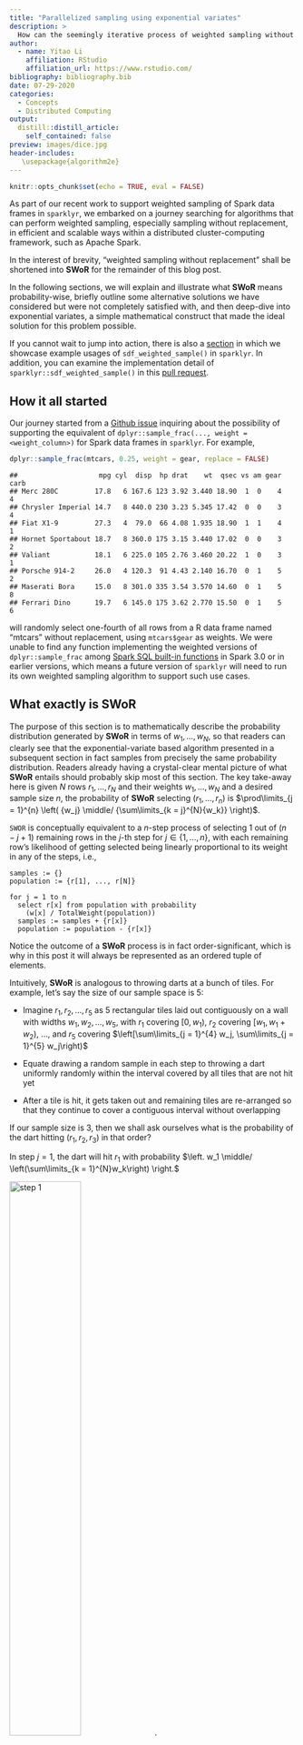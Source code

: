 ```yaml
---
title: "Parallelized sampling using exponential variates"
description: > 
  How can the seemingly iterative process of weighted sampling without replacement be transformed into something highly parallelizable? Turns out a well-known technique based on exponential variates accomplishes exactly that.
author:
  - name: Yitao Li
    affiliation: RStudio
    affiliation_url: https://www.rstudio.com/
bibliography: bibliography.bib
date: 07-29-2020
categories:
  - Concepts
  - Distributed Computing
output:
  distill::distill_article:
    self_contained: false
preview: images/dice.jpg
header-includes:
   \usepackage{algorithm2e}
---
```


```r
knitr::opts_chunk$set(echo = TRUE, eval = FALSE)
```

As part of our recent work to support weighted sampling of Spark data frames in `sparklyr`, we embarked on a journey searching for algorithms that can perform weighted sampling, especially sampling without replacement, in efficient and scalable ways within a distributed cluster-computing framework, such as Apache Spark.

In the interest of brevity, "weighted sampling without replacement" shall be shortened into **SWoR** for the remainder of this blog post.

In the following sections, we will explain and illustrate what **SWoR** means probability-wise, briefly outline some alternative solutions we have considered but were not completely satisfied with, and then deep-dive into exponential variates, a simple mathematical construct that made the ideal solution for this problem possible.

If you cannot wait to jump into action, there is also a [section](#examples) in which we showcase example usages of `sdf_weighted_sample()` in `sparklyr`. In addition, you can examine the implementation detail of `sparklyr::sdf_weighted_sample()` in this [pull request](https://github.com/sparklyr/sparklyr/pull/2606).

## How it all started

Our journey started from a [Github issue](https://github.com/sparklyr/sparklyr/issues/2592) inquiring about the possibility of supporting the equivalent of `dplyr::sample_frac(..., weight = <weight_column>)` for Spark data frames in `sparklyr`. For example,

```r
dplyr::sample_frac(mtcars, 0.25, weight = gear, replace = FALSE)
```

```
##                    mpg cyl  disp  hp drat    wt  qsec vs am gear carb
## Merc 280C         17.8   6 167.6 123 3.92 3.440 18.90  1  0    4    4
## Chrysler Imperial 14.7   8 440.0 230 3.23 5.345 17.42  0  0    3    4
## Fiat X1-9         27.3   4  79.0  66 4.08 1.935 18.90  1  1    4    1
## Hornet Sportabout 18.7   8 360.0 175 3.15 3.440 17.02  0  0    3    2
## Valiant           18.1   6 225.0 105 2.76 3.460 20.22  1  0    3    1
## Porsche 914-2     26.0   4 120.3  91 4.43 2.140 16.70  0  1    5    2
## Maserati Bora     15.0   8 301.0 335 3.54 3.570 14.60  0  1    5    8
## Ferrari Dino      19.7   6 145.0 175 3.62 2.770 15.50  0  1    5    6
```

will randomly select one-fourth of all rows from a R data frame named "mtcars" without replacement, using `mtcars$gear` as weights. We were unable to find any function implementing the weighted versions of `dplyr::sample_frac` among [Spark SQL built-in functions](https://spark.apache.org/docs/3.0.0/api/sql/index.html) in Spark 3.0 or in earlier versions, which means a future version of `sparklyr` will need to run its own weighted sampling algorithm to support such use cases.

## What exactly is **SWoR** {#swor}

The purpose of this section is to mathematically describe the probability distribution generated by **SWoR** in terms of $w_1, \dotsc, w_N$, so that readers can clearly see that the exponential-variate based algorithm presented in a subsequent section in fact samples from precisely the same probability distribution. Readers already having a crystal-clear mental picture of what **SWoR** entails should probably skip most of this section. The key take-away here is given $N$ rows $r_1, \dotsc, r_N$ and their weights $w_1, \dotsc, w_N$ and a desired sample size $n$, the probability of **SWoR** selecting $(r_1, \dotsc, r_n)$ is $\prod\limits_{j = 1}^{n} \left( {w_j} \middle/ {\sum\limits_{k = j}^{N}{w_k}} \right)$.

`SWOR` is conceptually equivalent to a $n$-step process of selecting 1 out of $(n - j + 1)$ remaining rows in the $j$-th step for $j \in \{1, \dotsc, n\}$, with each remaining row's likelihood of getting selected being linearly proportional to its weight in any of the steps, i.e.,

```
samples := {}
population := {r[1], ..., r[N]}

for j = 1 to n
  select r[x] from population with probability
    (w[x] / TotalWeight(population))
  samples := samples + {r[x]}
  population := population - {r[x]}
```

Notice the outcome of a **SWoR** process is in fact order-significant, which is why in this post it will always be represented as an ordered tuple of elements.

Intuitively, **SWoR** is analogous to throwing darts at a bunch of tiles. For example, let's say the size of our sample space is 5:

- Imagine $r_1, r_2, \dotsc, r_5$ as 5 rectangular tiles laid out contiguously on a wall with widths $w_1, w_2, \dotsc, w_5$, with $r_1$ covering $[0, w_1)$, $r_2$ covering $[w_1, w_1 + w_2)$, ..., and $r_5$ covering $\left[\sum\limits_{j = 1}^{4} w_j, \sum\limits_{j = 1}^{5} w_j\right)$
  
- Equate drawing a random sample in each step to throwing a dart uniformly randomly within the interval covered by all tiles that are not hit yet
  
- After a tile is hit, it gets taken out and remaining tiles are re-arranged so that they continue to cover a contiguous interval without overlapping

If our sample size is 3, then we shall ask ourselves what is the probability of the dart hitting $(r_1, r_2, r_3)$ in that order? 

In step $j = 1$, the dart will hit $r_1$ with probability $\left. w_1 \middle/ \left(\sum\limits_{k = 1}^{N}w_k\right) \right.$

![step 1](images/d1.jpg){ width=50% height=50% } .

After deleting $r_1$ from the sample space after it's hit, step $j = 2$ will look like this:

![step 2](images/d2.jpg){ width=48% height=45% } ,

and the probability of the dart hitting $r_2$ in step 2 is $\left. w_2 \middle/ \left(\sum\limits_{k = 2}^{N}w_k\right) \right.$ .

Finally, moving on to step $j = 3$, we have:

![step 3](images/d3.jpg){ width=40% height=30% } ,

with the probability of the dart hitting $r_3$ being $\left. w_3 \middle/ \left(\sum\limits_{k = 3}^{N}w_k\right) \right.$.

So, combining all of the above, the overall probability of selecting  $(r_1, r_2, r_3)$ is $\prod\limits_{j = 1}^{3} \left( {w_j} \middle/ {\sum\limits_{k = j}^{N}{w_k}} \right)$.

## Naive approaches for implementing **SWoR**

This section outlines some possible approaches that were briefly under consideration. Because none of these approaches scales well to a large number of rows or a non-trivial number of partitions in a Spark data frame, we decided to avoid all of them in `sparklyr`.

### A tree-base approach

One possible way to accomplish **SWoR** is to have a mutable data structure keeping track of the sample space at each step.

Continuing with the dart-throwing analogy from the previous section, let us say initially, none of the tiles has been taken out yet, and a dart has landed at some point $x \in \left[0, \sum\limits_{k = 1}^{N} w_k\right)$. Which tile did it hit? This can be answered efficiently if we have a binary tree, pictured as the following (or in general, some $b$-ary tree for integer $b \ge 2$)

![.](images/tree.jpg){ width=60% height=40%}

To find the tile that was hit given the dart's position $x$, we simply need to traverse down the tree, going through the box containing $x$ in each level, incurring a $O(\log(N))$ cost in time complexity for each sample. To take a tile out of the picture, we update the width of the tile to $0$ and propagate this change upwards from leaf level to root of the tree, again incurring a $O(\log(N))$ cost in time complexity, making the overall time complexity of selecting $n$ samples $O(n \cdot \log(N))$, which is not so great for large data sets, and also, not parallelizable across multiple partitions of a Spark data frame. 

### Rejection sampling

Another possible approach is to use rejection sampling. In term of the previously mentioned dart-throwing analogy, that means not removing any tile that is hit, hence avoiding the performance cost of keeping the sample space up-to-date, but then having to re-throw the dart in each of the subsequent rounds until the dart lands on a tile that was not hit previously. This approach, just like the previous one, would not be performant, and would not be parallelizable across multiple partitions of a Spark data frame either.

# Exponential variates to the rescue

A solution that has proven to be much better than any of the naive approaches turns out to be a numerical stable variant of the algorithm described in "Weighted Random Sampling" [@Efraimidis2016] by Pavlos S. Efraimidis and Paul G. Spirakis.

A version of this sampling algorithm implemented by `sparklyr` does the following to sample $n$ out of $N$ rows from a Spark data frame $X$:

- For each row $r_j \in X$, draw a random number $u_j$ independently and uniformly randomly from $(0, 1)$ and compute the key of $r_j$ as $k_j = \ln(u_j) / w_j$, where $w_j$ is the weight of $r_j$. Perform this calulation in parallel across all partitions of $X$.
- Select $n$ rows with largest keys and return them as the result. This step is also mostly parallelizable: for each partition of $X$, one can select up to $n$ rows having largest keys within that partition as candidates, and after selecting candidates from all partitions in parallel, simply extract the top $n$ rows among all candidates, and return them as the $n$ chosen samples.

There are at least 4 reasons why this solution is highly appealing and was chosen to be implemented in `sparklyr`:

- It is a one-pass algorithm (i.e., only need to iterate through all rows of a data frame exactly once).
- Its computational overhead is quite low (as selecting top $n$ rows at any stage only requires a bounded priority queue of max size $n$, which costs $O(\log(n))$ per update in time complexity).
- More importantly, most of its required computations can be performed in parallel. In fact, the only non-parallelizable step is the very last stage of combining top candidates from all partitions and choosing the top $n$ rows among those candidates. So, it fits very well into the world of Spark / MapReduce, and has drastically better horizontal scalability compared to the naive approaches.
- Bonus: It is also suitable for weighted reservoir sampling (i.e., can sample $n$ out of a possibly infinite stream of rows according to their weights such that at any moment the $n$ samples will be a weighted representation of all rows that have been processed so far).

## Why does this algorithm work

As an interesting aside, some readers have probably seen this technique presented in a slightly different form under another name. It is in fact equivalent to a generalized version of the [Gumbel-max trick](https://lips.cs.princeton.edu/the-gumbel-max-trick-for-discrete-distributions) which is commonly referred to as the Gumbel-top-k trick. Readers familiar with properties of the Gumbel distribution will no doubt have an easy time convincing themselves the algorithm above works as expected.

In this section, we will also present a proof of correctness for this algorithm based on elementary properties of [probability density function](https://en.wikipedia.org/wiki/Probability_density_function) (shortened as PDF from now on), [cumulative distribution function](https://en.wikipedia.org/wiki/Cumulative_distribution_function) (shortened as CDF from now on), and basic calculus.

First of all, to make sense of all the $\ln(u_j) / w_j$ calculations in this algorithm, one has to understand [inverse transform sampling](https://en.wikipedia.org/wiki/Inverse_transform_sampling). For each $j \in \{1, \dotsc, N\}$, consider the probability distribution defined on $(-\infty, 0)$ with CDF $F_j(x) = e^{w_j \cdot x}$. In order to pluck out a value $y$ from this distribution, we first sample a value $u_j$ uniformly randomly out of $(0, 1)$ that determines the percentile of $y$ (i.e., how our $y$ value ranks relative to all possible $y$ values, a.k.a, the "overall population", from this distribution), and then apply $F_j^{-1}$ to $u_j$ to find $y$, so, $y = F_j^{-1}(u_j) = \ln(u_j) / w_j$.

Secondly, after defining all the required CDF functions $F_j(x) = e^{w_j \cdot x}$ for $j \in \{1, \dotsc, N\}$, we can also easily derive their corresponding PDF functions $f_j$: $$f_j(x) = \frac{d F_j(x)}{dx} = w_j e^{w_j \cdot x}$$.

Finally, with a clear understanding of the family of probability distributions involved, one can prove the probability of this algorithm selecting a given sequence of rows $(r_1, \dotsc, r_n)$ is equal to $\prod\limits_{j = 1}^{n} \left( {w_j} \middle/ {\sum\limits_{k = j}^{N}{w_k}} \right)$, identical to the probability previously mentioned in the ["What exactly is **SWoR**"](#swor) section, which implies the possible outcomes of this algorithm will follow exactly the same probability distribution as that of a $n$-step **SWoR**.

In order to not deprive our dear readers the pleasure of completing this proof by themselves, we have decided to not inline the rest of the proof (which boils down to a calculus exercise) within this blog post, but it is available in [this file](proof.pdf).

# Weighted sampling with replacement

While all previous sections focused entirely on weighted sampling without replacement, this section will briefly discuss how the exponential-variate approach can also benefit the weighted-sampling-with-replacement use case (which will be shortened as `SWR` from now on).

Although `SWR` with sample size $n$ can be carried out by $n$ independent processes each selecting $1$ sample, parallelizing a `SWR` workload across all partitions of a Spark data frame (let's call it $X$) will still be more performant if the number of partitions is much larger than $n$ and more than $n$ executors are available in a Spark cluster.

An initial solution we had in mind was to run `SWR` with sample size $n$ in parallel on each partition of $X$, and then re-sample the results based on relative total weights of each partition. Despite sounding deceptively simple when summarized in words, implementing such a solution in practice would be a moderately complicated task. First, one has to apply the [alias method](https://en.wikipedia.org/wiki/Alias_method) or similar in order to perform weighted sampling efficiently on each partition of $X$, and on top of that, implementing the re-sampling logic across all partitions correctly and verifying the correctness of such procedure will also require considerable effort.

In comparison,  with the help of exponential variates, a `SWR` carried out as $n$ independent **SWoR** processes each selecting $1$ sample is much simpler to implement, while still being comparable to our initial solution in terms of efficiency and scalability. An example implementation of it (which takes fewer than 60 lines of Scala) is presented in [samplingutils.scala](samplingutils.scala).

# Visualization

How do we know `sparklyr::sdf_weighted_sample()` is working as expected? While the rigorous answer to this question is presented in full in the [testing](#testing) section, we thought it would also be useful to first show some histograms that will help readers visualize what that test plan is. Therefore in this section, we will do the following:

- Run `dplyr::slice_sample()` multiple times on a small sample space, with each run using a different PRNG seed (sample size will be reduced to $2$ here so that there will fewer than 100 possible outcomes and visualization will be easier)
- Do the same for `sdf_weighted_sample()`
- Use histograms to visualize the distribution of sampling outcomes

Throughout this section, we will sample $2$ elements out of $\{0, \dotsc, 7\}$ without replacement according to some weights, so, the first step is to set up the following in R:

```
library(sparklyr)

sc <- spark_connect(master = "local")

# `octs` will be our sample space
octs <- data.frame(
  x = seq(0, 7),
  weight = c(1, 4, 2, 8, 5, 7, 1, 4)
)
# `octs_sdf` will be our sample space copied into a Spark data frame
octs_sdf <- copy_to(sc, octs)

sample_size <- 2
```

In order to tally up and visualize the sampling outcomes efficiently, we shall map each possible outcome to an octal number (e.g., `(6, 7)` gets mapped to $6 \cdot 8^0 + 7 \cdot 8^1$) using a helper function `to_oct` in R:

```
to_oct <- function(sample) sum(8 ^ seq(0, sample_sz - 1) * sample$x)
```

We also need to tally up sampling outcomes from `dplyr::slice_sample()` and `sparklyr::sdf_weighted_sample()` in 2 separate arrays:

```
max_possible_outcome <- to_oct(list(x = seq(8 - sample_sz, 7)))

sdf_weighted_sample_outcomes <- rep(0, max_possible_outcome)
dplyr_slice_sample_outcomes <- rep(0, max_possible_outcome)
```

Finally, we can run both `dplyr::slice_sample()` and `sparklyr::sdf_weighted_sample()` for arbitrary number of iterations and compare tallied outcomes from both:

```
num_sampling_iters <- 1000  # actually we will vary this value from 500 to 5000

for (x in seq(num_sampling_iters)) {
  sample1 <- octs_sdf %>%
    sdf_weighted_sample(
      k = sample_size, weight_col = "weight", replacement = FALSE, seed = seed
    ) %>%
    collect() %>%
    to_oct()
  sdf_weighted_sample_outcomes[[sample1]] <-
      sdf_weighted_sample_outcomes[[sample1]] + 1

  seed <- x * 97
  set.seed(seed) # set random seed for dplyr::sample_slice()
  sample2 <- octs %>%
    dplyr::slice_sample(
      n = sample_size, weight_by = weight, replace = FALSE
    ) %>%
    to_oct()
  dplyr_slice_sample_outcomes[[sample2]] <-
      dplyr_slice_sample_outcomes[[sample2]] + 1
}
```

After all the hard work above, we can now enjoy plotting the sampling outcomes from `dplyr::slice_sample()` and those from `sparklyr::sdf_weighted_sample()` after 500, 1000, and 5000 iterations and observe how the distributions of both start converging after a large number of iterations.

Sampling outcomes after 500, 1000, and 5000 iterations, shown in 3 histograms:

![](images/viz.png)
(you will most probably need to [view it in a separate tab](images/viz.png) to see everything clearly)

# Testing {#testing}

While parallelized sampling based on exponential variates looks fantastic on paper, there are still plenty of potential pitfalls when it comes to translating such idea into code, and as usual, a good testing plan is necessary to ensure implementation correctness.

For instance, numerical instability issues from floating point numbers arise if $\ln(u_j) / w_j$ were replaced by $u_j ^ {1 / w_j}$ in the aforementioned computations.

Another more subtle source of error is the usage of PRNG seeds. For example, consider the following:

```
  def sampleWithoutReplacement(
    rdd: RDD[Row],
    weightColumn: String,
    sampleSize: Int,
    seed: Long
  ): RDD[Row] = {
    val sc = rdd.context
    if (0 == sampleSize) {
      sc.emptyRDD
    } else {
      val random = new Random(seed)
      val mapRDDs = rdd.mapPartitions { iter =>
        for (row <- iter) {
          val weight = row.getAs[Double](weightColumn)
          val key = scala.math.log(random.nextDouble) / weight
          <and then make sampling decision for `row` based on its `key`,
           as described in the previous section>
        }
        ...
      }
      ...
    }
  }
```

Even though it might look OK upon first glance, `rdd.mapPartitions(...)` from the above will cause the same sequence of pseudorandom numbers to be applied to multiple partitions of the input Spark data frame, which will cause undesired bias (i.e., sampling outcomes from one partition will have non-trivial correlation with those from another partition when such correlation should be negligible in a correct implementation).

The code snippet below is an example implementation in which each partition of the input Spark data frame is sampled using a different sequence of pseudorandom numbers:

```
  def sampleWithoutReplacement(
    rdd: RDD[Row],
    weightColumn: String,
    sampleSize: Int,
    seed: Long
  ): RDD[Row] = {
    val sc = rdd.context
    if (0 == sampleSize) {
      sc.emptyRDD
    } else {
      val mapRDDs = rdd.mapPartitionsWithIndex { (index, iter) =>
        val random = new Random(seed + index)

        for (row <- iter) {
          val weight = row.getAs[Double](weightColumn)
          val key = scala.math.log(random.nextDouble) / weight
          <and then make sampling decision for `row` based on its `key`,
           as described in the previous section>
        }

        ...
      }
    ...
  }
}
```

An example test case in which a two-sided Kolmogorov-Smirnov test is used to compare distribution of sampling outcomes from `dplyr::slice_sample()` with that from `sparklyr::sdf_weighted_sample()` is shown in [this file](test_plan). Such tests have proven to be effective in surfacing non-obvious implementation errors such as the ones mentioned above.

# Example Usages {#examples}

Please note the `sparklyr::sdf_weighted_sample()` functionality is not included in any official release of `sparklyr` yet. We are aiming to ship it as part of `sparklyr` 1.4 in about 2 to 3 months from now.

In the meanwhile, you can try it out with the following steps:

First, make sure `remotes` is installed, and then run

```
remotes::install_github("sparklyr/sparklyr", ref = "master")
```
to install `sparklyr` from source.

Next, create a test data frame with numeric weight column consisting of non-negative weight for each row, and then copy it to Spark (see code snippet below as an example):

```
library(sparklyr)

sc <- spark_connect(master = "local")

example_df <- data.frame(
  x = seq(100),
  weight = c(
    rep(1, 50),
    rep(2, 25),
    rep(4, 10),
    rep(8, 10),
    rep(16, 5)
  )
)
example_sdf <- copy_to(sc, example_df, repartition = 5, overwrite = TRUE)
```

Finally, run `sparklyr::sdf_weighted_sample()` on `example_sdf`:

```
sample_size <- 20

samples_without_replacement <- example_sdf %>%
  sdf_weighted_sample(
    weight_col = "weight",
    k = sample_size,
    replacement = FALSE
  )

samples_with_replacement <- example_sdf %>%
  sdf_weighted_sample(
    weight_col = "weight",
    k = sample_size,
    replacement = TRUE
  )
```

# Acknowledgement

First and foremost, the author wishes to thank [\@ajing](https://github.com/ajing) for reporting the weighted sampling use cases were not properly supported yet in `sparklyr` 1.3 and suggesting it should be part of some future version of `sparklyr` in this [Github issue](https://github.com/sparklyr/sparklyr/issues/2592).

Special thanks also goes to Javier ([\@javierluraschi](https://github.com/javierluraschi)) for reviewing the [implementation](https://github.com/sparklyr/sparklyr/pull/2606) of all exponential-variate based sampling algorithms in `sparklyr`, and to Mara ([\@batpigandme](https://github.com/batpigandme)), Sigrid ([\@Sigrid](https://github.com/skeydan)), and Javier ([\@javierluraschi](https://github.com/javierluraschi)) for their valuable editorial suggestions.

We hope you have enjoyed reading this blog post! If you wish to learn more about `sparklyr`, we recommend visiting [sparklyr.ai](https://sparklyr.ai), [spark.rstudio.com](https://spark.rstudio.com), and some of the previous release posts such as [sparklyr 1.3](https://blog.rstudio.com/2020/07/16/sparklyr-1-3/) and [sparklyr 1.2](https://blogs.rstudio.com/ai/posts/2020-04-21-sparklyr-1.2.0-released/). Also, your contributions to `sparklyr` are more than welcome. Please send your pull requests through [here](https://github.com/sparklyr/sparklyr/pulls) and file any bug report or feature request in [here](https://github.com/sparklyr/sparklyr).

Thanks for reading!
